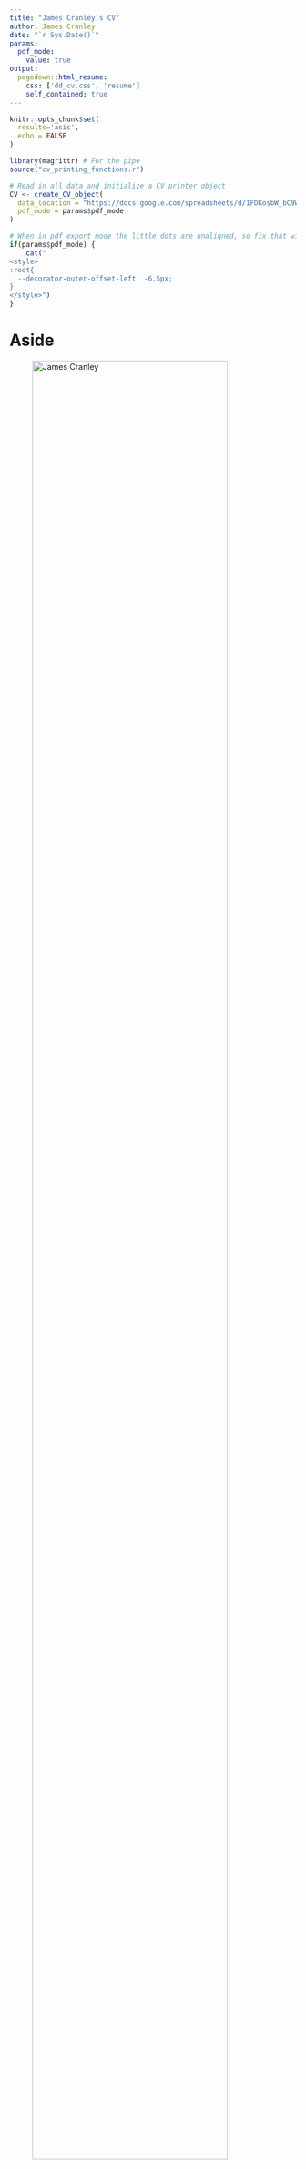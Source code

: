```yaml
---
title: "James Cranley's CV"
author: James Cranley
date: "`r Sys.Date()`"
params:
  pdf_mode:
    value: true
output:
  pagedown::html_resume:
    css: ['dd_cv.css', 'resume']
    self_contained: true
---
```


```r
knitr::opts_chunk$set(
  results='asis', 
  echo = FALSE
)

library(magrittr) # For the pipe
source("cv_printing_functions.r")

# Read in all data and initialize a CV printer object
CV <- create_CV_object(
  data_location = "https://docs.google.com/spreadsheets/d/1FDKosbW_bC9WvQKVsqhHbHmzXRIXS0sBUvE8cBBl2Ww/edit#gid=917338460",  
  pdf_mode = params$pdf_mode
)

```


```r
# When in pdf export mode the little dots are unaligned, so fix that with some conditional CSS.
if(params$pdf_mode) {
    cat("
<style>
:root{
  --decorator-outer-offset-left: -6.5px;
}
</style>")
}
```


Aside
================================================================================

<!-- Swap image with your preferred logo -->
![James Cranley](https://media.licdn.com/dms/image/C4D03AQF5uR3sCF6-_Q/profile-displayphoto-shrink_400_400/0/1640197505934?e=1677715200&v=beta&t=xBfjClr73r7m--ZN2IvA7VNGfMVr_8wa8pc3dAelb4k){width=90%}


```r
if(params$pdf_mode){
  cat("View this CV online with links at _https://james-cranley.github.io/cv/cv.html_")
} else {
  cat("[<i class='fas fa-download'></i> Download a PDF of this CV](https://james-cranley.github.io/cv/cv.pdf)")
}
```

Contact {#contact}
--------------------------------------------------------------------------------

```r
CV %>% print_contact_info()
```




Disclaimer {#disclaimer}
--------------------------------------------------------------------------------

Last updated on `r Sys.Date()`.



Main
================================================================================

**James Cranley** {#title}
--------------------------------------------------------------------------------

```r
# Note the special double pipe so we modify the CV object in place
CV %<>% print_text_block("intro") 
```



Education {data-icon=graduation-cap data-concise=true}
--------------------------------------------------------------------------------

```r
CV %<>% print_section('education')
```



Research Experience {data-icon=laptop}
--------------------------------------------------------------------------------

```r
CV %<>% print_section('research_positions')
```



Clinical Experience {data-icon=hospital}
--------------------------------------------------------------------------------


```r
CV %<>% print_section('industry_positions')
```

<!-- These breaks just force a new page so section doesnt get cut off -->
<br>
<br>
<br>

Teaching Experience {data-icon=chalkboard-teacher}
--------------------------------------------------------------------------------


```r
CV %<>% print_section('teaching_positions')
```




Publications {data-icon=chart-line}
--------------------------------------------------------------------------------

```r
CV %<>% print_section('academic_articles')
```



```r
CV %<>% print_links()
```

